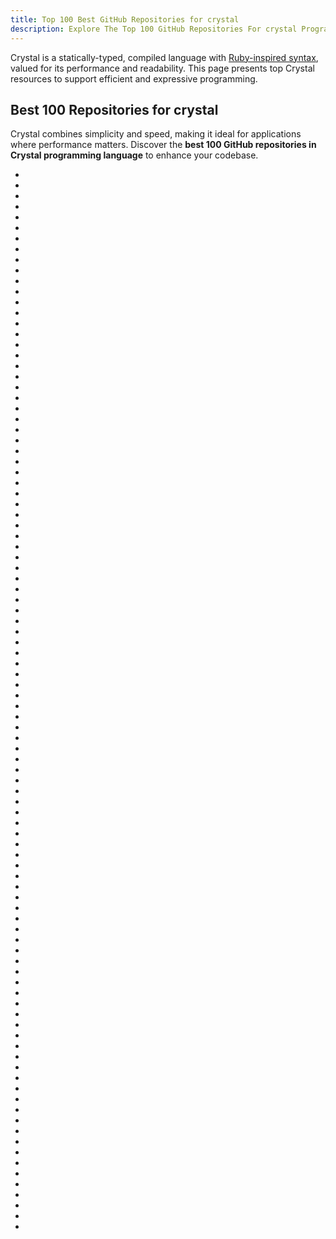 ```yaml
---
title: Top 100 Best GitHub Repositories for crystal
description: Explore The Top 100 GitHub Repositories For crystal Programming Languages Listed Ranked By Most Stargazers And Forks By GitHub Community.
---
```


Crystal is a statically-typed, compiled language with [Ruby-inspired syntax](/repositories/languages/ruby), valued for its performance and readability. This page presents top Crystal resources to support efficient and expressive programming.

## Best 100 Repositories for crystal

Crystal combines simplicity and speed, making it ideal for applications where performance matters. Discover the **best 100 GitHub repositories in Crystal programming language** to enhance your codebase.

- <Badge owner="crystal-lang" repoName="crystal" stars="https://img.shields.io/github/stars/crystal-lang/crystal?style=flat&logoSize=auto" forks="https://img.shields.io/github/forks/crystal-lang/crystal?style=flat&logoSize=auto"/>
- <Badge owner="iv-org" repoName="invidious" stars="https://img.shields.io/github/stars/iv-org/invidious?style=flat&logoSize=auto" forks="https://img.shields.io/github/forks/iv-org/invidious?style=flat&logoSize=auto"/>
- <Badge owner="mint-lang" repoName="mint" stars="https://img.shields.io/github/stars/mint-lang/mint?style=flat&logoSize=auto" forks="https://img.shields.io/github/forks/mint-lang/mint?style=flat&logoSize=auto"/>
- <Badge owner="kemalcr" repoName="kemal" stars="https://img.shields.io/github/stars/kemalcr/kemal?style=flat&logoSize=auto" forks="https://img.shields.io/github/forks/kemalcr/kemal?style=flat&logoSize=auto"/>
- <Badge owner="veelenga" repoName="awesome-crystal" stars="https://img.shields.io/github/stars/veelenga/awesome-crystal?style=flat&logoSize=auto" forks="https://img.shields.io/github/forks/veelenga/awesome-crystal?style=flat&logoSize=auto"/>
- <Badge owner="luckyframework" repoName="lucky" stars="https://img.shields.io/github/stars/luckyframework/lucky?style=flat&logoSize=auto" forks="https://img.shields.io/github/forks/luckyframework/lucky?style=flat&logoSize=auto"/>
- <Badge owner="amberframework" repoName="amber" stars="https://img.shields.io/github/stars/amberframework/amber?style=flat&logoSize=auto" forks="https://img.shields.io/github/forks/amberframework/amber?style=flat&logoSize=auto"/>
- <Badge owner="vitobotta" repoName="hetzner-k3s" stars="https://img.shields.io/github/stars/vitobotta/hetzner-k3s?style=flat&logoSize=auto" forks="https://img.shields.io/github/forks/vitobotta/hetzner-k3s?style=flat&logoSize=auto"/>
- <Badge owner="getmango" repoName="Mango" stars="https://img.shields.io/github/stars/getmango/Mango?style=flat&logoSize=auto" forks="https://img.shields.io/github/forks/getmango/Mango?style=flat&logoSize=auto"/>
- <Badge owner="hendisantika" repoName="List-All-Programming-Telegram-Group" stars="https://img.shields.io/github/stars/hendisantika/List-All-Programming-Telegram-Group?style=flat&logoSize=auto" forks="https://img.shields.io/github/forks/hendisantika/List-All-Programming-Telegram-Group?style=flat&logoSize=auto"/>
- <Badge owner="ffwff" repoName="lilith" stars="https://img.shields.io/github/stars/ffwff/lilith?style=flat&logoSize=auto" forks="https://img.shields.io/github/forks/ffwff/lilith?style=flat&logoSize=auto"/>
- <Badge owner="Morantron" repoName="tmux-fingers" stars="https://img.shields.io/github/stars/Morantron/tmux-fingers?style=flat&logoSize=auto" forks="https://img.shields.io/github/forks/Morantron/tmux-fingers?style=flat&logoSize=auto"/>
- <Badge owner="retorquere" repoName="zotero-deb" stars="https://img.shields.io/github/stars/retorquere/zotero-deb?style=flat&logoSize=auto" forks="https://img.shields.io/github/forks/retorquere/zotero-deb?style=flat&logoSize=auto"/>
- <Badge owner="phil294" repoName="AHK_X11" stars="https://img.shields.io/github/stars/phil294/AHK_X11?style=flat&logoSize=auto" forks="https://img.shields.io/github/forks/phil294/AHK_X11?style=flat&logoSize=auto"/>
- <Badge owner="hugopl" repoName="sidekiq.cr" stars="https://img.shields.io/github/stars/hugopl/sidekiq.cr?style=flat&logoSize=auto" forks="https://img.shields.io/github/forks/hugopl/sidekiq.cr?style=flat&logoSize=auto"/>
- <Badge owner="crystal-lang" repoName="shards" stars="https://img.shields.io/github/stars/crystal-lang/shards?style=flat&logoSize=auto" forks="https://img.shields.io/github/forks/crystal-lang/shards?style=flat&logoSize=auto"/>
- <Badge owner="oprypin" repoName="nightly.link" stars="https://img.shields.io/github/stars/oprypin/nightly.link?style=flat&logoSize=auto" forks="https://img.shields.io/github/forks/oprypin/nightly.link?style=flat&logoSize=auto"/>
- <Badge owner="amethyst-framework" repoName="amethyst" stars="https://img.shields.io/github/stars/amethyst-framework/amethyst?style=flat&logoSize=auto" forks="https://img.shields.io/github/forks/amethyst-framework/amethyst?style=flat&logoSize=auto"/>
- <Badge owner="cloudamqp" repoName="lavinmq" stars="https://img.shields.io/github/stars/cloudamqp/lavinmq?style=flat&logoSize=auto" forks="https://img.shields.io/github/forks/cloudamqp/lavinmq?style=flat&logoSize=auto"/>
- <Badge owner="owasp-noir" repoName="noir" stars="https://img.shields.io/github/stars/owasp-noir/noir?style=flat&logoSize=auto" forks="https://img.shields.io/github/forks/owasp-noir/noir?style=flat&logoSize=auto"/>
- <Badge owner="askn" repoName="crystal-by-example" stars="https://img.shields.io/github/stars/askn/crystal-by-example?style=flat&logoSize=auto" forks="https://img.shields.io/github/forks/askn/crystal-by-example?style=flat&logoSize=auto"/>
- <Badge owner="crystal-ameba" repoName="ameba" stars="https://img.shields.io/github/stars/crystal-ameba/ameba?style=flat&logoSize=auto" forks="https://img.shields.io/github/forks/crystal-ameba/ameba?style=flat&logoSize=auto"/>
- <Badge owner="crystal-community" repoName="icr" stars="https://img.shields.io/github/stars/crystal-community/icr?style=flat&logoSize=auto" forks="https://img.shields.io/github/forks/crystal-community/icr?style=flat&logoSize=auto"/>
- <Badge owner="will" repoName="crystal-pg" stars="https://img.shields.io/github/stars/will/crystal-pg?style=flat&logoSize=auto" forks="https://img.shields.io/github/forks/will/crystal-pg?style=flat&logoSize=auto"/>
- <Badge owner="elbywan" repoName="crystalline" stars="https://img.shields.io/github/stars/elbywan/crystalline?style=flat&logoSize=auto" forks="https://img.shields.io/github/forks/elbywan/crystalline?style=flat&logoSize=auto"/>
- <Badge owner="martenframework" repoName="marten" stars="https://img.shields.io/github/stars/martenframework/marten?style=flat&logoSize=auto" forks="https://img.shields.io/github/forks/martenframework/marten?style=flat&logoSize=auto"/>
- <Badge owner="imdrasil" repoName="jennifer.cr" stars="https://img.shields.io/github/stars/imdrasil/jennifer.cr?style=flat&logoSize=auto" forks="https://img.shields.io/github/forks/imdrasil/jennifer.cr?style=flat&logoSize=auto"/>
- <Badge owner="cooperhammond" repoName="irs" stars="https://img.shields.io/github/stars/cooperhammond/irs?style=flat&logoSize=auto" forks="https://img.shields.io/github/forks/cooperhammond/irs?style=flat&logoSize=auto"/>
- <Badge owner="stefanwille" repoName="crystal-redis" stars="https://img.shields.io/github/stars/stefanwille/crystal-redis?style=flat&logoSize=auto" forks="https://img.shields.io/github/forks/stefanwille/crystal-redis?style=flat&logoSize=auto"/>
- <Badge owner="toddsundsted" repoName="ktistec" stars="https://img.shields.io/github/stars/toddsundsted/ktistec?style=flat&logoSize=auto" forks="https://img.shields.io/github/forks/toddsundsted/ktistec?style=flat&logoSize=auto"/>
- <Badge owner="oprypin" repoName="crsfml" stars="https://img.shields.io/github/stars/oprypin/crsfml?style=flat&logoSize=auto" forks="https://img.shields.io/github/forks/oprypin/crsfml?style=flat&logoSize=auto"/>
- <Badge owner="cloudamqp" repoName="amqproxy" stars="https://img.shields.io/github/stars/cloudamqp/amqproxy?style=flat&logoSize=auto" forks="https://img.shields.io/github/forks/cloudamqp/amqproxy?style=flat&logoSize=auto"/>
- <Badge owner="Crecto" repoName="crecto" stars="https://img.shields.io/github/stars/Crecto/crecto?style=flat&logoSize=auto" forks="https://img.shields.io/github/forks/Crecto/crecto?style=flat&logoSize=auto"/>
- <Badge owner="crystal-lang-tools" repoName="scry" stars="https://img.shields.io/github/stars/crystal-lang-tools/scry?style=flat&logoSize=auto" forks="https://img.shields.io/github/forks/crystal-lang-tools/scry?style=flat&logoSize=auto"/>
- <Badge owner="crystal-lang" repoName="crystal-db" stars="https://img.shields.io/github/stars/crystal-lang/crystal-db?style=flat&logoSize=auto" forks="https://img.shields.io/github/forks/crystal-lang/crystal-db?style=flat&logoSize=auto"/>
- <Badge owner="Hentioe" repoName="policr" stars="https://img.shields.io/github/stars/Hentioe/policr?style=flat&logoSize=auto" forks="https://img.shields.io/github/forks/Hentioe/policr?style=flat&logoSize=auto"/>
- <Badge owner="amberframework" repoName="granite" stars="https://img.shields.io/github/stars/amberframework/granite?style=flat&logoSize=auto" forks="https://img.shields.io/github/forks/amberframework/granite?style=flat&logoSize=auto"/>
- <Badge owner="crystal-community" repoName="crystal-patterns" stars="https://img.shields.io/github/stars/crystal-community/crystal-patterns?style=flat&logoSize=auto" forks="https://img.shields.io/github/forks/crystal-community/crystal-patterns?style=flat&logoSize=auto"/>
- <Badge owner="samueleaton" repoName="sentry" stars="https://img.shields.io/github/stars/samueleaton/sentry?style=flat&logoSize=auto" forks="https://img.shields.io/github/forks/samueleaton/sentry?style=flat&logoSize=auto"/>
- <Badge owner="grip-framework" repoName="grip" stars="https://img.shields.io/github/stars/grip-framework/grip?style=flat&logoSize=auto" forks="https://img.shields.io/github/forks/grip-framework/grip?style=flat&logoSize=auto"/>
- <Badge owner="f" repoName="guardian" stars="https://img.shields.io/github/stars/f/guardian?style=flat&logoSize=auto" forks="https://img.shields.io/github/forks/f/guardian?style=flat&logoSize=auto"/>
- <Badge owner="anykeyh" repoName="clear" stars="https://img.shields.io/github/stars/anykeyh/clear?style=flat&logoSize=auto" forks="https://img.shields.io/github/forks/anykeyh/clear?style=flat&logoSize=auto"/>
- <Badge owner="robinsloan" repoName="spring-83" stars="https://img.shields.io/github/stars/robinsloan/spring-83?style=flat&logoSize=auto" forks="https://img.shields.io/github/forks/robinsloan/spring-83?style=flat&logoSize=auto"/>
- <Badge owner="tbrand" repoName="router.cr" stars="https://img.shields.io/github/stars/tbrand/router.cr?style=flat&logoSize=auto" forks="https://img.shields.io/github/forks/tbrand/router.cr?style=flat&logoSize=auto"/>
- <Badge owner="jeromegn" repoName="slang" stars="https://img.shields.io/github/stars/jeromegn/slang?style=flat&logoSize=auto" forks="https://img.shields.io/github/forks/jeromegn/slang?style=flat&logoSize=auto"/>
- <Badge owner="mamantoha" repoName="crest" stars="https://img.shields.io/github/stars/mamantoha/crest?style=flat&logoSize=auto" forks="https://img.shields.io/github/forks/mamantoha/crest?style=flat&logoSize=auto"/>
- <Badge owner="noahlh" repoName="celestite" stars="https://img.shields.io/github/stars/noahlh/celestite?style=flat&logoSize=auto" forks="https://img.shields.io/github/forks/noahlh/celestite?style=flat&logoSize=auto"/>
- <Badge owner="mosquito-cr" repoName="mosquito" stars="https://img.shields.io/github/stars/mosquito-cr/mosquito?style=flat&logoSize=auto" forks="https://img.shields.io/github/forks/mosquito-cr/mosquito?style=flat&logoSize=auto"/>
- <Badge owner="ziprandom" repoName="graphql-crystal" stars="https://img.shields.io/github/stars/ziprandom/graphql-crystal?style=flat&logoSize=auto" forks="https://img.shields.io/github/forks/ziprandom/graphql-crystal?style=flat&logoSize=auto"/>
- <Badge owner="Papierkorb" repoName="qt5.cr" stars="https://img.shields.io/github/stars/Papierkorb/qt5.cr?style=flat&logoSize=auto" forks="https://img.shields.io/github/forks/Papierkorb/qt5.cr?style=flat&logoSize=auto"/>
- <Badge owner="athena-framework" repoName="athena" stars="https://img.shields.io/github/stars/athena-framework/athena?style=flat&logoSize=auto" forks="https://img.shields.io/github/forks/athena-framework/athena?style=flat&logoSize=auto"/>
- <Badge owner="cadmiumcr" repoName="cadmium" stars="https://img.shields.io/github/stars/cadmiumcr/cadmium?style=flat&logoSize=auto" forks="https://img.shields.io/github/forks/cadmiumcr/cadmium?style=flat&logoSize=auto"/>
- <Badge owner="crystal-community" repoName="jwt" stars="https://img.shields.io/github/stars/crystal-community/jwt?style=flat&logoSize=auto" forks="https://img.shields.io/github/forks/crystal-community/jwt?style=flat&logoSize=auto"/>
- <Badge owner="tbrand" repoName="neph" stars="https://img.shields.io/github/stars/tbrand/neph?style=flat&logoSize=auto" forks="https://img.shields.io/github/forks/tbrand/neph?style=flat&logoSize=auto"/>
- <Badge owner="lucaong" repoName="immutable" stars="https://img.shields.io/github/stars/lucaong/immutable?style=flat&logoSize=auto" forks="https://img.shields.io/github/forks/lucaong/immutable?style=flat&logoSize=auto"/>
- <Badge owner="charly-lang" repoName="charly" stars="https://img.shields.io/github/stars/charly-lang/charly?style=flat&logoSize=auto" forks="https://img.shields.io/github/forks/charly-lang/charly?style=flat&logoSize=auto"/>
- <Badge owner="wezm" repoName="read-rust" stars="https://img.shields.io/github/stars/wezm/read-rust?style=flat&logoSize=auto" forks="https://img.shields.io/github/forks/wezm/read-rust?style=flat&logoSize=auto"/>
- <Badge owner="segecey" repoName="hoop" stars="https://img.shields.io/github/stars/segecey/hoop?style=flat&logoSize=auto" forks="https://img.shields.io/github/forks/segecey/hoop?style=flat&logoSize=auto"/>
- <Badge owner="Axentro" repoName="Axentro" stars="https://img.shields.io/github/stars/Axentro/Axentro?style=flat&logoSize=auto" forks="https://img.shields.io/github/forks/Axentro/Axentro?style=flat&logoSize=auto"/>
- <Badge owner="waterlink" repoName="active_record.cr" stars="https://img.shields.io/github/stars/waterlink/active_record.cr?style=flat&logoSize=auto" forks="https://img.shields.io/github/forks/waterlink/active_record.cr?style=flat&logoSize=auto"/>
- <Badge owner="Blacksmoke16" repoName="oq" stars="https://img.shields.io/github/stars/Blacksmoke16/oq?style=flat&logoSize=auto" forks="https://img.shields.io/github/forks/Blacksmoke16/oq?style=flat&logoSize=auto"/>
- <Badge owner="erdnaxeli" repoName="castblock" stars="https://img.shields.io/github/stars/erdnaxeli/castblock?style=flat&logoSize=auto" forks="https://img.shields.io/github/forks/erdnaxeli/castblock?style=flat&logoSize=auto"/>
- <Badge owner="watzon" repoName="marionette" stars="https://img.shields.io/github/stars/watzon/marionette?style=flat&logoSize=auto" forks="https://img.shields.io/github/forks/watzon/marionette?style=flat&logoSize=auto"/>
- <Badge owner="NeuraLegion" repoName="shainet" stars="https://img.shields.io/github/stars/NeuraLegion/shainet?style=flat&logoSize=auto" forks="https://img.shields.io/github/forks/NeuraLegion/shainet?style=flat&logoSize=auto"/>
- <Badge owner="spider-gazelle" repoName="spider-gazelle" stars="https://img.shields.io/github/stars/spider-gazelle/spider-gazelle?style=flat&logoSize=auto" forks="https://img.shields.io/github/forks/spider-gazelle/spider-gazelle?style=flat&logoSize=auto"/>
- <Badge owner="Papierkorb" repoName="bindgen" stars="https://img.shields.io/github/stars/Papierkorb/bindgen?style=flat&logoSize=auto" forks="https://img.shields.io/github/forks/Papierkorb/bindgen?style=flat&logoSize=auto"/>
- <Badge owner="schovi" repoName="baked_file_system" stars="https://img.shields.io/github/stars/schovi/baked_file_system?style=flat&logoSize=auto" forks="https://img.shields.io/github/forks/schovi/baked_file_system?style=flat&logoSize=auto"/>
- <Badge owner="kemalyst" repoName="kemalyst" stars="https://img.shields.io/github/stars/kemalyst/kemalyst?style=flat&logoSize=auto" forks="https://img.shields.io/github/forks/kemalyst/kemalyst?style=flat&logoSize=auto"/>
- <Badge owner="samueleaton" repoName="raze" stars="https://img.shields.io/github/stars/samueleaton/raze?style=flat&logoSize=auto" forks="https://img.shields.io/github/forks/samueleaton/raze?style=flat&logoSize=auto"/>
- <Badge owner="Fusion" repoName="libui.cr" stars="https://img.shields.io/github/stars/Fusion/libui.cr?style=flat&logoSize=auto" forks="https://img.shields.io/github/forks/Fusion/libui.cr?style=flat&logoSize=auto"/>
- <Badge owner="f" repoName="kamber" stars="https://img.shields.io/github/stars/f/kamber?style=flat&logoSize=auto" forks="https://img.shields.io/github/forks/f/kamber?style=flat&logoSize=auto"/>
- <Badge owner="GeopJr" repoName="BLAHAJ" stars="https://img.shields.io/github/stars/GeopJr/BLAHAJ?style=flat&logoSize=auto" forks="https://img.shields.io/github/forks/GeopJr/BLAHAJ?style=flat&logoSize=auto"/>
- <Badge owner="icyleaf" repoName="halite" stars="https://img.shields.io/github/stars/icyleaf/halite?style=flat&logoSize=auto" forks="https://img.shields.io/github/forks/icyleaf/halite?style=flat&logoSize=auto"/>
- <Badge owner="icyleaf" repoName="fast-crystal" stars="https://img.shields.io/github/stars/icyleaf/fast-crystal?style=flat&logoSize=auto" forks="https://img.shields.io/github/forks/icyleaf/fast-crystal?style=flat&logoSize=auto"/>
- <Badge owner="luckyframework" repoName="avram" stars="https://img.shields.io/github/stars/luckyframework/avram?style=flat&logoSize=auto" forks="https://img.shields.io/github/forks/luckyframework/avram?style=flat&logoSize=auto"/>
- <Badge owner="Anyolite" repoName="anyolite" stars="https://img.shields.io/github/stars/Anyolite/anyolite?style=flat&logoSize=auto" forks="https://img.shields.io/github/forks/Anyolite/anyolite?style=flat&logoSize=auto"/>
- <Badge owner="amberframework" repoName="micrate" stars="https://img.shields.io/github/stars/amberframework/micrate?style=flat&logoSize=auto" forks="https://img.shields.io/github/forks/amberframework/micrate?style=flat&logoSize=auto"/>
- <Badge owner="protoncr" repoName="tourmaline" stars="https://img.shields.io/github/stars/protoncr/tourmaline?style=flat&logoSize=auto" forks="https://img.shields.io/github/forks/protoncr/tourmaline?style=flat&logoSize=auto"/>
- <Badge owner="savi-lang" repoName="savi" stars="https://img.shields.io/github/stars/savi-lang/savi?style=flat&logoSize=auto" forks="https://img.shields.io/github/forks/savi-lang/savi?style=flat&logoSize=auto"/>
- <Badge owner="kostya" repoName="myhtml" stars="https://img.shields.io/github/stars/kostya/myhtml?style=flat&logoSize=auto" forks="https://img.shields.io/github/forks/kostya/myhtml?style=flat&logoSize=auto"/>
- <Badge owner="jeromegn" repoName="kilt" stars="https://img.shields.io/github/stars/jeromegn/kilt?style=flat&logoSize=auto" forks="https://img.shields.io/github/forks/jeromegn/kilt?style=flat&logoSize=auto"/>
- <Badge owner="ysbaddaden" repoName="prax.cr" stars="https://img.shields.io/github/stars/ysbaddaden/prax.cr?style=flat&logoSize=auto" forks="https://img.shields.io/github/forks/ysbaddaden/prax.cr?style=flat&logoSize=auto"/>
- <Badge owner="crystal-data" repoName="num.cr" stars="https://img.shields.io/github/stars/crystal-data/num.cr?style=flat&logoSize=auto" forks="https://img.shields.io/github/forks/crystal-data/num.cr?style=flat&logoSize=auto"/>
- <Badge owner="sdogruyol" repoName="fast-http-server" stars="https://img.shields.io/github/stars/sdogruyol/fast-http-server?style=flat&logoSize=auto" forks="https://img.shields.io/github/forks/sdogruyol/fast-http-server?style=flat&logoSize=auto"/>
- <Badge owner="soveran" repoName="toro" stars="https://img.shields.io/github/stars/soveran/toro?style=flat&logoSize=auto" forks="https://img.shields.io/github/forks/soveran/toro?style=flat&logoSize=auto"/>
- <Badge owner="askn" repoName="faker" stars="https://img.shields.io/github/stars/askn/faker?style=flat&logoSize=auto" forks="https://img.shields.io/github/forks/askn/faker?style=flat&logoSize=auto"/>
- <Badge owner="ysbaddaden" repoName="minitest.cr" stars="https://img.shields.io/github/stars/ysbaddaden/minitest.cr?style=flat&logoSize=auto" forks="https://img.shields.io/github/forks/ysbaddaden/minitest.cr?style=flat&logoSize=auto"/>
- <Badge owner="GeopJr" repoName="Collision" stars="https://img.shields.io/github/stars/GeopJr/Collision?style=flat&logoSize=auto" forks="https://img.shields.io/github/forks/GeopJr/Collision?style=flat&logoSize=auto"/>
- <Badge owner="hugopl" repoName="tijolo" stars="https://img.shields.io/github/stars/hugopl/tijolo?style=flat&logoSize=auto" forks="https://img.shields.io/github/forks/hugopl/tijolo?style=flat&logoSize=auto"/>
- <Badge owner="onyxframework" repoName="http" stars="https://img.shields.io/github/stars/onyxframework/http?style=flat&logoSize=auto" forks="https://img.shields.io/github/forks/onyxframework/http?style=flat&logoSize=auto"/>
- <Badge owner="crystal-lang" repoName="crystal-sqlite3" stars="https://img.shields.io/github/stars/crystal-lang/crystal-sqlite3?style=flat&logoSize=auto" forks="https://img.shields.io/github/forks/crystal-lang/crystal-sqlite3?style=flat&logoSize=auto"/>
- <Badge owner="crystal-lang" repoName="crystal_lib" stars="https://img.shields.io/github/stars/crystal-lang/crystal_lib?style=flat&logoSize=auto" forks="https://img.shields.io/github/forks/crystal-lang/crystal_lib?style=flat&logoSize=auto"/>
- <Badge owner="jasonl99" repoName="card_game" stars="https://img.shields.io/github/stars/jasonl99/card_game?style=flat&logoSize=auto" forks="https://img.shields.io/github/forks/jasonl99/card_game?style=flat&logoSize=auto"/>
- <Badge owner="jessedoyle" repoName="duktape.cr" stars="https://img.shields.io/github/stars/jessedoyle/duktape.cr?style=flat&logoSize=auto" forks="https://img.shields.io/github/forks/jessedoyle/duktape.cr?style=flat&logoSize=auto"/>
- <Badge owner="crystal-community" repoName="msgpack-crystal" stars="https://img.shields.io/github/stars/crystal-community/msgpack-crystal?style=flat&logoSize=auto" forks="https://img.shields.io/github/forks/crystal-community/msgpack-crystal?style=flat&logoSize=auto"/>
- <Badge owner="jwaldrip" repoName="admiral.cr" stars="https://img.shields.io/github/stars/jwaldrip/admiral.cr?style=flat&logoSize=auto" forks="https://img.shields.io/github/forks/jwaldrip/admiral.cr?style=flat&logoSize=auto"/>
- <Badge owner="codacy" repoName="git-version" stars="https://img.shields.io/github/stars/codacy/git-version?style=flat&logoSize=auto" forks="https://img.shields.io/github/forks/codacy/git-version?style=flat&logoSize=auto"/>
- <Badge owner="madeindjs" repoName="Crystagiri" stars="https://img.shields.io/github/stars/madeindjs/Crystagiri?style=flat&logoSize=auto" forks="https://img.shields.io/github/forks/madeindjs/Crystagiri?style=flat&logoSize=auto"/>
- <Badge owner="discordcr" repoName="discordcr" stars="https://img.shields.io/github/stars/discordcr/discordcr?style=flat&logoSize=auto" forks="https://img.shields.io/github/forks/discordcr/discordcr?style=flat&logoSize=auto"/>
- <Badge owner="askn" repoName="progress" stars="https://img.shields.io/github/stars/askn/progress?style=flat&logoSize=auto" forks="https://img.shields.io/github/forks/askn/progress?style=flat&logoSize=auto"/>
